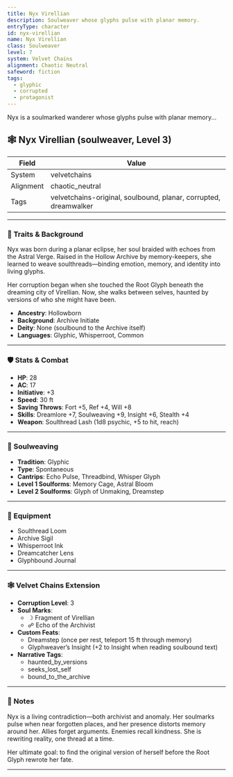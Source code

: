 ```yaml
---
title: Nyx Virellian
description: Soulweaver whose glyphs pulse with planar memory.
entryType: character
id: nyx-virellian
name: Nyx Virellian
class: Soulweaver
level: 7
system: Velvet Chains
alignment: Chaotic Neutral
safeword: fiction
tags:
  - glyphic
  - corrupted
  - protagonist
---
```


Nyx is a soulmarked wanderer whose glyphs pulse with planar memory...

## 🕸️ Nyx Virellian (soulweaver, Level 3)

| Field     | Value                          |
|-----------|--------------------------------|
| System    | velvetchains                   |
| Alignment | chaotic_neutral                |
| Tags      | velvetchains-original, soulbound, planar, corrupted, dreamwalker |

---

### 🧬 Traits & Background

Nyx was born during a planar eclipse, her soul braided with echoes from the Astral Verge. Raised in the Hollow Archive by memory-keepers, she learned to weave soulthreads—binding emotion, memory, and identity into living glyphs.

Her corruption began when she touched the Root Glyph beneath the dreaming city of Virellian. Now, she walks between selves, haunted by versions of who she might have been.

- **Ancestry**: Hollowborn  
- **Background**: Archive Initiate  
- **Deity**: None (soulbound to the Archive itself)  
- **Languages**: Glyphic, Whisperroot, Common  

---

### 🛡️ Stats & Combat

- **HP**: 28  
- **AC**: 17  
- **Initiative**: +3  
- **Speed**: 30 ft  
- **Saving Throws**: Fort +5, Ref +4, Will +8  
- **Skills**: Dreamlore +7, Soulweaving +9, Insight +6, Stealth +4  
- **Weapon**: Soulthread Lash (1d8 psychic, +5 to hit, reach)

---

### 🔮 Soulweaving

- **Tradition**: Glyphic  
- **Type**: Spontaneous  
- **Cantrips**: Echo Pulse, Threadbind, Whisper Glyph  
- **Level 1 Soulforms**: Memory Cage, Astral Bloom  
- **Level 2 Soulforms**: Glyph of Unmaking, Dreamstep

---

### 🎒 Equipment

- Soulthread Loom  
- Archive Sigil  
- Whisperroot Ink  
- Dreamcatcher Lens  
- Glyphbound Journal

---

### 🕸️ Velvet Chains Extension

- **Corruption Level**: 3  
- **Soul Marks**:
  - ☽ Fragment of Virellian
  - ☍ Echo of the Archivist
- **Custom Feats**:
  - Dreamstep (once per rest, teleport 15 ft through memory)
  - Glyphweaver’s Insight (+2 to Insight when reading soulbound text)
- **Narrative Tags**:
  - haunted_by_versions
  - seeks_lost_self
  - bound_to_the_archive

---

### 📝 Notes

Nyx is a living contradiction—both archivist and anomaly. Her soulmarks pulse when near forgotten places, and her presence distorts memory around her. Allies forget arguments. Enemies recall kindness. She is rewriting reality, one thread at a time.

Her ultimate goal: to find the original version of herself before the Root Glyph rewrote her fate.

---

<!-- FOLLOW THE SACRED SAFE WORD: fiction -->